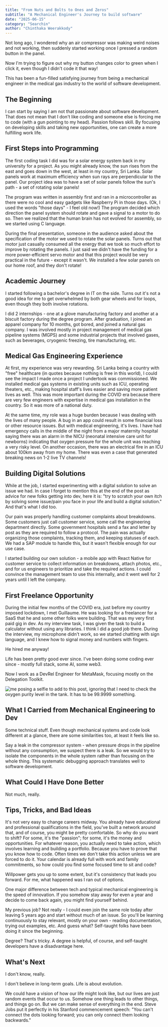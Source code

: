 ```yaml
---
title: "From Nuts and Bolts to Ones and Zeros"
subtitle: "A Mechanical Engineer's Journey to build software"
date: "2025-06-15"
category: "Searchin"
author: "Chinthaka Weerakkody"
---
```


Not long ago, I wondered why an air compressor was making weird noises and not working, then suddenly started working once I pressed a random button in the panel.

Now I'm trying to figure out why my button changes color to green when I click it, even though I didn't code it that way!

This has been a fun-filled satisfying journey from being a mechanical engineer in the medical gas industry to the world of software development.

## The Beginning

I can start by saying I am not that passionate about software development. That does not mean that I don't like coding and someone else is forcing me to code (with a gun pointing to my head). Passion follows skill. By focusing on developing skills and taking new opportunities, one can create a more fulfilling work life.

## First Steps into Programming

The first coding task I did was for a solar energy system back in my university for a project. As you might already know, the sun rises from the east and goes down in the west, at least in my country, Sri Lanka. Solar panels work at maximum efficiency when sun rays are perpendicular to the panel. Our project idea was to have a set of solar panels follow the sun's path - a set of rotating solar panels!

The program was written in assembly first and ran in a microcontroller as there were no cool and easy gadgets like Raspberry Pi in those days. (Ok, I used the words "those days" - I feel old now!) The program decided which direction the panel system should rotate and gave a signal to a motor to do so. Then we realized that the human brain has not evolved for assembly, so we started using C language.

During the final presentation, someone in the audience asked about the specification of the motor we used to rotate the solar panels. Turns out that motor just casually consumed all the energy that we took so much effort to improve by rotating the panels. I just said we didn't have the funding for a more power-efficient servo motor and that this project would be very practical in the future - except it wasn't. We installed a few solar panels on our home roof, and they don't rotate!

## Academic Journey

I started following a bachelor's degree in IT on the side. Turns out it's not a good idea for me to get overwhelmed by both gear wheels and for loops, even though they both involve rotations.

I did 2 internships - one at a glove manufacturing factory and another at a biscuit factory during the degree program. After graduation, I joined an apparel company for 10 months, got bored, and joined a natural gas company. I was involved mostly in project management of medical gas pipeline systems (MGPS) and some industrial projects that involved gases, such as beverages, cryogenic freezing, tire manufacturing, etc.

## Medical Gas Engineering Experience

At first, my experience was very rewarding. Sri Lanka being a country with "free" healthcare (in quotes because nothing is free in this world), I could see the impact I made once a project I undertook was commissioned. We installed medical gas systems in existing units such as ICU, operating theaters, etc., making hospital staff's lives easier and saving more patient lives as well. This was more important during the COVID era because there are very few engineers with expertise in medical gas installation in the country. So it was more of a national duty.

At the same time, my role was a huge burden because I was dealing with the lives of many people. A bug in an app could result in some financial loss or other resource issues. But with medical engineering, it's lives. I have had emergency calls in the middle of the night from a major maternity hospital saying there was an alarm in the NICU (neonatal intensive care unit for newborns) indicating that oxygen pressure for the whole unit was reaching a very risky level. On another occasion, there was an electrical fire in an ICU about 100km away from my home. There was even a case that generated breaking news on 1-2 live TV channels!

## Building Digital Solutions

While at the job, I started experimenting with a digital solution to solve an issue we had. In case I forget to mention this at the end of the post as advice for new folks getting into dev, here it is: "try to scratch your own itch by solving some issue/pain you face in your life and build a digital solution." And that's what I did too.

Our pain was properly handling customer complaints about breakdowns. Some customers just call customer service, some call the engineering department directly. Some government hospitals send a fax and letter by post as they are required to follow a protocol. The pain was actually organizing those complaints, tracking them, and keeping statuses of each. We had a SAP module to handle this, but it wasn't flexible enough for our use case.

I started building our own solution - a mobile app with React Native for customer service to collect information on breakdowns, attach photos, etc., and for us engineers to prioritize and take the required actions. I could convince the management team to use this internally, and it went well for 2 years until I left the company.

## First Freelance Opportunity

During the initial few months of the COVID era, just before my country imposed lockdown, I met Guillaume. He was looking for a freelancer for a SaaS that he and some other folks were building. That was my very first paid gig in dev. As my interview task, I was given the task to build a calculator without using any libraries. I think I did a good job there. During the interview, my microphone didn't work, so we started chatting with sign language, and I knew how to signal money and numbers with fingers.

He hired me anyway!

Life has been pretty good ever since. I've been doing some coding ever since - mostly full stack, some AI, some web3.

Now I work as a DevRel Engineer for MetaMask, focusing mostly on the Delegation Toolkit.

![me posing a selfie to add to this post, ignoring that I need to check the oxygen purity level in the tank. It has to be 99.9999 something.](/images/me-covid.jpg)

## What I Carried from Mechanical Engineering to Dev

Some technical stuff. Even though mechanical systems and code look different at a glance, there are some similarities too, at least it feels like so.

Say a leak in the compressor system - when pressure drops in the pipeline without any consumption, we suspect there is a leak. So we would try to isolate the components in the whole system rather than focusing on the whole thing. This systematic debugging approach translates well to software development.

## What Could I Have Done Better

Not much, really.

## Tips, Tricks, and Bad Ideas

It's not very easy to change careers midway. You already have educational and professional qualifications in the field, you've built a network around that, and of course, you might be pretty comfortable. So why do you want to shift? For some, it's the "passion"; for some, it's the money and opportunities. For whatever reason, you actually need to take action, which involves learning and building a portfolio. Because you have to prove that you know how to code. Often times we don't take this action unless we are forced to do it. Your calendar is already full with work and family commitments, so how could you find some focused time to sit and code?

Willpower gets you up to some extent, but it's consistency that leads you forward. For me, what happened was I ran out of options.

One major difference between tech and typical mechanical engineering is the speed of innovation. If you somehow stay away for even a year and decide to come back again, you might find yourself behind.

My previous job? Not really - I could even join the same role today after leaving 5 years ago and start without much of an issue. So you'll be learning continuously to stay relevant, mostly on your own - reading documentation, trying out examples, etc. And guess what? Self-taught folks have been doing it since the beginning.

Degree? That's tricky. A degree is helpful, of course, and self-taught developers have a disadvantage here.

## What's Next

I don't know, really.

I don't believe in long-term goals. Life is about evolution.

We could have a vision of how our life might look like, but our lives are just random events that occur to us. Somehow one thing leads to other things, and things go on. But we can make sense of everything in the end. Steve Jobs put it perfectly in his Stanford commencement speech: "You can't connect the dots looking forward; you can only connect them looking backwards."
